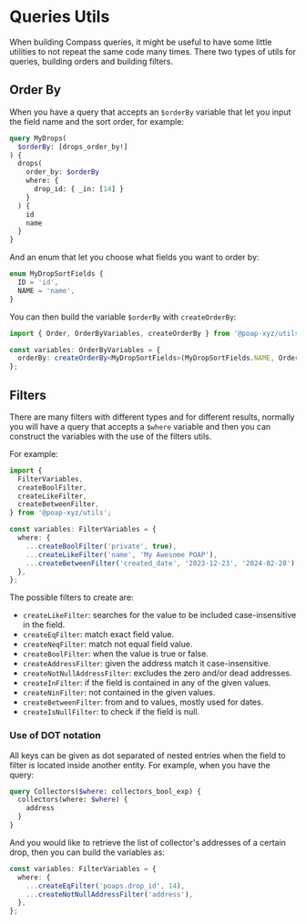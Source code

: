 # Queries Utils

When building Compass queries, it might be useful to have some little utilities to not repeat the
same code many times. There two types of utils for queries, building orders and building filters.

## Order By

When you have a query that accepts an `$orderBy` variable that let you input the field name and the
sort order, for example:

```graphql
query MyDrops(
  $orderBy: [drops_order_by!]
) {
  drops(
    order_by: $orderBy
    where: {
      drop_id: { _in: [14] }
    }
  ) {
    id
    name
  }
}
```

And an enum that let you choose what fields you want to order by:

```typescript
enum MyDropSortFields {
  ID = 'id',
  NAME = 'name',
}
```

You can then build the variable `$orderBy` with `createOrderBy`:

```typescript
import { Order, OrderByVariables, createOrderBy } from '@poap-xyz/utils';

const variables: OrderByVariables = {
  orderBy: createOrderBy<MyDropSortFields>(MyDropSortFields.NAME, Order.ASC),
};
```

## Filters

There are many filters with different types and for different results, normally you will have a
query that accepts a `$where` variable and then you can construct the variables with the use of the
filters utils.

For example:

```typescript
import {
  FilterVariables,
  createBoolFilter,
  createLikeFilter,
  createBetweenFilter,
} from '@poap-xyz/utils';

const variables: FilterVariables = {
  where: {
    ...createBoolFilter('private', true),
    ...createLikeFilter('name', 'My Awesome POAP'),
    ...createBetweenFilter('created_date', '2023-12-23', '2024-02-28'),
  },
};
```

The possible filters to create are:

- `createLikeFilter`: searches for the value to be included case-insensitive in the field.
- `createEqFilter`: match exact field value.
- `createNeqFilter`: match not equal field value.
- `createBoolFilter`: when the value is true or false.
- `createAddressFilter`: given the address match it case-insensitive.
- `createNotNullAddressFilter`: excludes the zero and/or dead addresses.
- `createInFilter`: if the field is contained in any of the given values.
- `createNinFilter`: not contained in the given values.
- `createBetweenFilter`: from and to values, mostly used for dates.
- `createIsNullFilter`: to check if the field is null.

### Use of DOT notation

All keys can be given as dot separated of nested entries when the field to filter is located inside
another entity. For example, when you have the query:

```graphql
query Collectors($where: collectors_bool_exp) {
  collectors(where: $where) {
    address
  }
}
```

And you would like to retrieve the list of collector's addresses of a certain drop, then you can
build the variables as:

```typescript
const variables: FilterVariables = {
  where: {
    ...createEqFilter('poaps.drop_id', 14),
    ...createNotNullAddressFilter('address'),
  },
};
```
